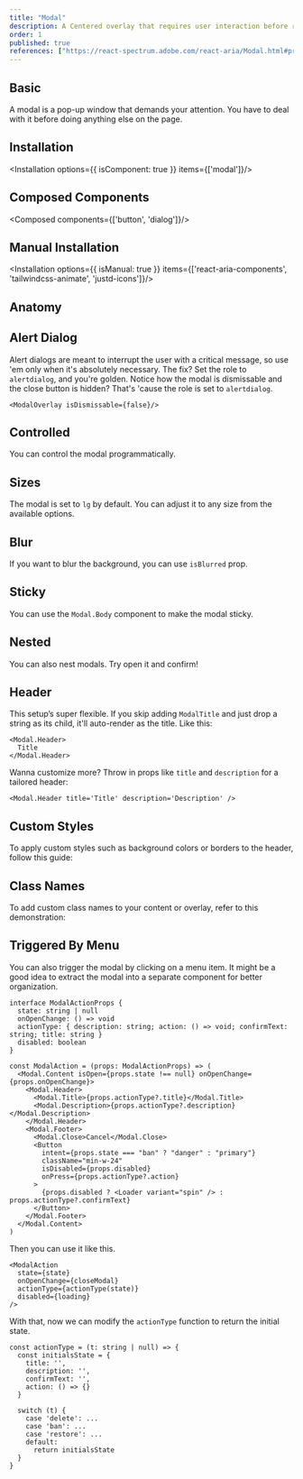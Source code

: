 ```yaml
---
title: "Modal"
description: A Centered overlay that requires user interaction before returning to the main interface.
order: 1
published: true
references: ["https://react-spectrum.adobe.com/react-aria/Modal.html#props", "https://github.com/jamiebuilds/tailwindcss-animate"]
---
```



## Basic
A modal is a pop-up window that demands your attention. You have to deal with it before doing anything else on the page.
<How toUse="overlays/modal/modal-demo" />

## Installation
<Installation options={{ isComponent: true }} items={['modal']}/>

## Composed Components
<Composed components={['button', 'dialog']}/>

## Manual Installation
<Installation options={{ isManual: true }} items={['react-aria-components', 'tailwindcss-animate', 'justd-icons']}/>

<SourceCode toShow='modal'/>

## Anatomy
<Anatomy show='modal-anatomy'/>

## Alert Dialog
Alert dialogs are meant to interrupt the user with a critical message, so use 'em only when it's absolutely necessary. The fix? Set the role to `alertdialog`, and you're golden.
<How toUse="overlays/modal/alert-dialog-demo" />
Notice how the modal is dismissable and the close button is hidden? That's 'cause the role is set to `alertdialog`.

```tsx
<ModalOverlay isDismissable={false}/>
```

## Controlled
You can control the modal programmatically.
<How toUse="overlays/modal/modal-controlled-demo" />

## Sizes
The modal is set to `lg` by default. You can adjust it to any size from the available options.
<How toUse="overlays/modal/modal-size-demo" />

## Blur
If you want to blur the background, you can use `isBlurred` prop.
<How toUse="overlays/modal/modal-blur-demo" />

## Sticky
You can use the `Modal.Body` component to make the modal sticky.
<How toUse="overlays/modal/modal-sticky-demo" />

## Nested
You can also nest modals. Try open it and confirm!
<How toUse="overlays/modal/modal-nested-demo" />

## Header
This setup’s super flexible. If you skip adding `ModalTitle` and just drop a string as its child, it'll auto-render as the title. Like this:
```
<Modal.Header>
  Title
</Modal.Header>
```
Wanna customize more? Throw in props like `title` and `description` for a tailored header:
```
<Modal.Header title='Title' description='Description' />
```

## Custom Styles
To apply custom styles such as background colors or borders to the header, follow this guide:
<How toUse="overlays/modal/modal-custom-style-demo" />

## Class Names
To add custom class names to your content or overlay, refer to this demonstration:
<How toUse="overlays/modal/modal-custom-classnames-demo" />

## Triggered By Menu
You can also trigger the modal by clicking on a menu item.
<How toUse="overlays/modal/modal-triggered-by-menu-demo" />
It might be a good idea to extract the modal into a separate component for better organization.

```
interface ModalActionProps {
  state: string | null
  onOpenChange: () => void
  actionType: { description: string; action: () => void; confirmText: string; title: string }
  disabled: boolean
}

const ModalAction = (props: ModalActionProps) => (
  <Modal.Content isOpen={props.state !== null} onOpenChange={props.onOpenChange}>
    <Modal.Header>
      <Modal.Title>{props.actionType?.title}</Modal.Title>
      <Modal.Description>{props.actionType?.description}</Modal.Description>
    </Modal.Header>
    <Modal.Footer>
      <Modal.Close>Cancel</Modal.Close>
      <Button
        intent={props.state === "ban" ? "danger" : "primary"}
        className="min-w-24"
        isDisabled={props.disabled}
        onPress={props.actionType?.action}
      >
        {props.disabled ? <Loader variant="spin" /> : props.actionType?.confirmText}
      </Button>
    </Modal.Footer>
  </Modal.Content>
)
```

Then you can use it like this.

```
<ModalAction
  state={state}
  onOpenChange={closeModal}
  actionType={actionType(state)}
  disabled={loading}
/>
```

With that, now we can modify the `actionType` function to return the initial state.

```tsx
const actionType = (t: string | null) => {
  const initialsState = {
    title: '',
    description: '',
    confirmText: '',
    action: () => {}
  }

  switch (t) {
    case 'delete': ...
    case 'ban': ...
    case 'restore': ...
    default:
      return initialsState
  }
}
```
